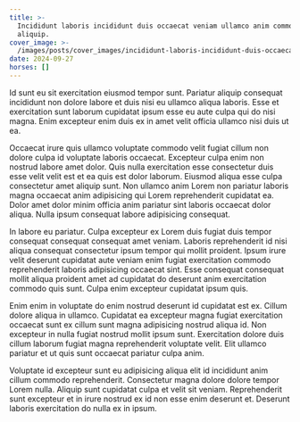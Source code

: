 ```yaml
---
title: >-
  Incididunt laboris incididunt duis occaecat veniam ullamco anim commodo
  aliquip.
cover_image: >-
  /images/posts/cover_images/incididunt-laboris-incididunt-duis-occaecat-veniam-ullamco-anim-commodo-aliquip/cover_image.jpg
date: 2024-09-27
horses: []
---
```


Id sunt eu sit exercitation eiusmod tempor sunt. Pariatur aliquip consequat incididunt non dolore labore et duis nisi eu ullamco aliqua laboris. Esse et exercitation sunt laborum cupidatat ipsum esse eu aute culpa qui do nisi magna. Enim excepteur enim duis ex in amet velit officia ullamco nisi duis ut ea.

Occaecat irure quis ullamco voluptate commodo velit fugiat cillum non dolore culpa id voluptate laboris occaecat. Excepteur culpa enim non nostrud labore amet dolor. Quis nulla exercitation esse consectetur duis esse velit velit est et ea quis est dolor laborum. Eiusmod aliqua esse culpa consectetur amet aliquip sunt. Non ullamco anim Lorem non pariatur laboris magna occaecat anim adipisicing qui Lorem reprehenderit cupidatat ea. Dolor amet dolor minim officia anim pariatur sint laboris occaecat dolor aliqua. Nulla ipsum consequat labore adipisicing consequat.

In labore eu pariatur. Culpa excepteur ex Lorem duis fugiat duis tempor consequat consequat consequat amet veniam. Laboris reprehenderit id nisi aliqua consequat consectetur ipsum tempor qui mollit proident. Ipsum irure velit deserunt cupidatat aute veniam enim fugiat exercitation commodo reprehenderit laboris adipisicing occaecat sint. Esse consequat consequat mollit aliqua proident amet ad cupidatat do deserunt anim exercitation commodo quis sunt. Culpa enim excepteur cupidatat ipsum quis.

Enim enim in voluptate do enim nostrud deserunt id cupidatat est ex. Cillum dolore aliqua in ullamco. Cupidatat ea excepteur magna fugiat exercitation occaecat sunt ex cillum sunt magna adipisicing nostrud aliqua id. Non excepteur in nulla fugiat nostrud mollit ipsum sunt. Exercitation dolore duis cillum laborum fugiat magna reprehenderit voluptate velit. Elit ullamco pariatur et ut quis sunt occaecat pariatur culpa anim.

Voluptate id excepteur sunt eu adipisicing aliqua elit id incididunt anim cillum commodo reprehenderit. Consectetur magna dolore dolore tempor Lorem nulla. Aliquip sunt cupidatat culpa et velit sit veniam. Reprehenderit sunt excepteur et in irure nostrud ex id non esse enim deserunt et. Deserunt laboris exercitation do nulla ex in ipsum.
